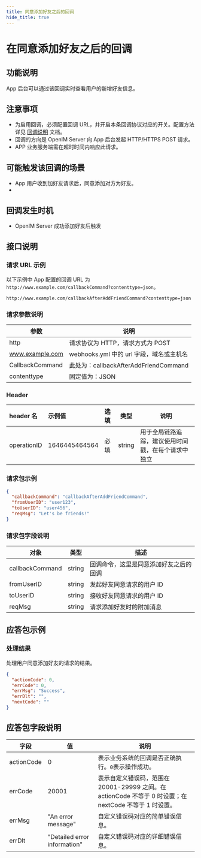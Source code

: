 ```yaml
---
title: 同意添加好友之后的回调
hide_title: true
---
```


# 在同意添加好友之后的回调

## 功能说明

App 后台可以通过该回调实时查看用户的新增好友信息。

## 注意事项

- 为启用回调，必须配置回调 URL，并开启本条回调协议对应的开关。配置方法详见 [回调说明](../introduction) 文档。
- 回调的方向是 OpenIM Server 向 App 后台发起 HTTP/HTTPS POST 请求。
- APP 业务服务端需在超时时间内响应此请求。

## 可能触发该回调的场景

- App 用户收到加好友请求后，同意添加对方为好友。
-

## 回调发生时机

- OpenIM Server 成功添加好友后触发

## 接口说明

### 请求 URL 示例

以下示例中 App 配置的回调 URL 为 `http://www.example.com/callbackCommand?contenttype=json`。

```plaintext
http://www.example.com/callbackAfterAddFriendCommand?contenttype=json
```

### 请求参数说明

| 参数            | 说明                                              |
| --------------- | ------------------------------------------------- |
| http            | 请求协议为 HTTP，请求方式为 POST                  |
| www.example.com | webhooks.yml 中的 url 字段，域名或主机名 |
| CallbackCommand | 此处为：callbackAfterAddFriendCommand             |
| contenttype     | 固定值为：JSON                                    |

### Header

| header 名   | 示例值        | 选填 | 类型   | 说明                         |
| :---------- | :------------ | :--- | ------ | ---------------------------- |
| operationID | 1646445464564 | 必填 | string | 用于全局链路追踪，建议使用时间戳，在每个请求中独立 |

### 请求包示例

```json
{
  "callbackCommand": "callbackAfterAddFriendCommand",
  "fromUserID": "user123",
  "toUserID": "user456",
  "reqMsg": "Let's be friends!"
}
```

### 请求包字段说明

| 对象            | 类型   | 描述                                   |
| --------------- | ------ | -------------------------------------- |
| callbackCommand | string | 回调命令，这里是同意添加好友之后的回调 |
| fromUserID      | string | 发起好友同意请求的用户 ID              |
| toUserID        | string | 接收好友同意请求的用户 ID              |
| reqMsg          | string | 请求添加好友时的附加消息               |

## 应答包示例

### 处理结果

处理用户同意添加好友的请求的结果。

```json
{
  "actionCode": 0,
  "errCode": 0,
  "errMsg": "Success",
  "errDlt": "",
  "nextCode": ""
}
```

## 应答包字段说明

| 字段       | 值                           | 说明                                                                                                    |
| ---------- | ---------------------------- | ------------------------------------------------------------------------------------------------------- |
| actionCode | 0                            | 表示业务系统的回调是否正确执行。`0`表示操作成功。                                                       |
| errCode    | 20001                        | 表示自定义错误码，范围在 20001-29999 之间。在 actionCode 不等于 0 时设置；在 nextCode 不等于 1 时设置。 |
| errMsg     | "An error message"           | 自定义错误码对应的简单错误信息。                                                                        |
| errDlt     | "Detailed error information" | 自定义错误码对应的详细错误信息。                                                                        |
